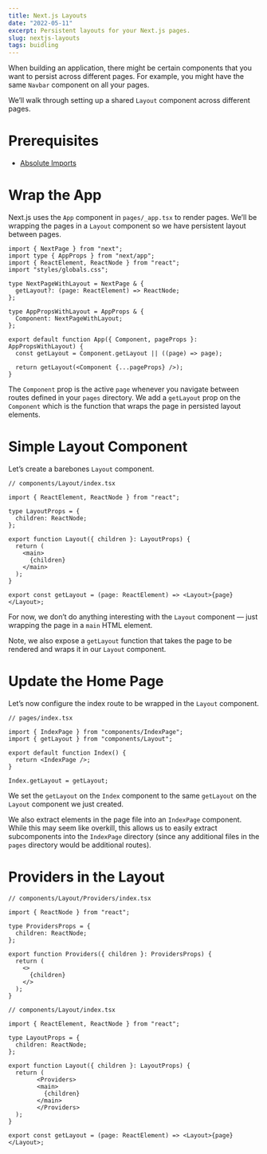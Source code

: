 ```yaml
---
title: Next.js Layouts
date: "2022-05-11"
excerpt: Persistent layouts for your Next.js pages. 
slug: nextjs-layouts
tags: buidling
---
```

When building an application, there might be certain components that you want to persist across different pages. For example, you might have the same `Navbar` component on all your pages. 

We’ll walk through setting up a shared `Layout` component across different pages. 

# Prerequisites

- [Absolute Imports](/blog/absolute-imports-with-nextjs)

# Wrap the App

Next.js uses the `App` component in `pages/_app.tsx` to render pages. We’ll be wrapping the pages in a `Layout` component so we have persistent layout between pages. 

```tsx
import { NextPage } from "next";
import type { AppProps } from "next/app";
import { ReactElement, ReactNode } from "react";
import "styles/globals.css";

type NextPageWithLayout = NextPage & {
  getLayout?: (page: ReactElement) => ReactNode;
};

type AppPropsWithLayout = AppProps & {
  Component: NextPageWithLayout;
};

export default function App({ Component, pageProps }: AppPropsWithLayout) {
  const getLayout = Component.getLayout || ((page) => page);

  return getLayout(<Component {...pageProps} />);
}
```

The `Component` prop is the active `page` whenever you navigate between routes defined in your `pages` directory. We add a `getLayout` prop on the `Component` which is the function that wraps the page in persisted layout elements. 

# Simple Layout Component

Let’s create a barebones `Layout` component.

```tsx
// components/Layout/index.tsx

import { ReactElement, ReactNode } from "react";

type LayoutProps = {
  children: ReactNode;
};

export function Layout({ children }: LayoutProps) {
  return (
    <main>
      {children}
    </main>
  );
}

export const getLayout = (page: ReactElement) => <Layout>{page}</Layout>;
```

For now, we don’t do anything interesting with the `Layout` component — just wrapping the page in a `main` HTML element. 

Note, we also expose a `getLayout` function that takes the page to be rendered and wraps it in our `Layout` component.

# Update the Home Page

Let’s now configure the index route to be wrapped in the `Layout` component. 

```tsx
// pages/index.tsx

import { IndexPage } from "components/IndexPage";
import { getLayout } from "components/Layout";

export default function Index() {
  return <IndexPage />;
}

Index.getLayout = getLayout;
```

We set the `getLayout` on the `Index` component to the same `getLayout` on the `Layout` component we just created. 

We also extract elements in the page file into an `IndexPage` component. While this may seem like overkill, this allows us to easily extract subcomponents into the `IndexPage` directory (since any additional files in the `pages` directory would be additional routes).

# Providers in the Layout

```tsx
// components/Layout/Providers/index.tsx

import { ReactNode } from "react";

type ProvidersProps = {
  children: ReactNode;
};

export function Providers({ children }: ProvidersProps) {
  return (
    <>
      {children}
    </>
  );
}
```

```tsx
// components/Layout/index.tsx

import { ReactElement, ReactNode } from "react";

type LayoutProps = {
  children: ReactNode;
};

export function Layout({ children }: LayoutProps) {
  return (
		<Providers>
	    <main>
	      {children}
	    </main>
		</Providers>
  );
}

export const getLayout = (page: ReactElement) => <Layout>{page}</Layout>;
```
